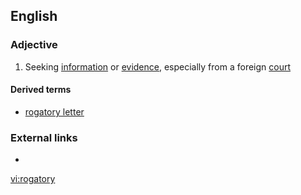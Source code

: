 ==English==

===Adjective===
{{en-adj}}

# Seeking [[information]] or [[evidence]], especially from a foreign [[court]]

====Derived terms====
* [[rogatory letter]]

===External links===
* {{pedia|Letter rogatory|lang=en}}

[[vi:rogatory]]